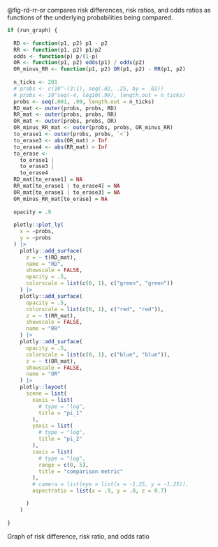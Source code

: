 ::: notes
@fig-rd-rr-or compares risk differences, risk ratios, and odds ratios
as functions of the underlying probabilities being compared.
:::

:::{#fig-rd-rr-or}

```R

if (run_graph) {
  
  RD <- function(p1, p2) p1 - p2
  RR <- function(p1, p2) p1/p2
  odds <- function(p) p/(1-p)
  OR <- function(p1, p2) odds(p1) / odds(p2)
  OR_minus_RR <- function(p1, p2) OR(p1, p2) - RR(p1, p2)
  
  n_ticks <- 201
  # probs <- c(10^-(3:1), seq(.02, .25, by = .02))
  # probs <- 10^seq(-4, log10(.99), length.out = n_ticks)
  probs <- seq(.001, .99, length.out = n_ticks)
  RD_mat <- outer(probs, probs, RD)
  RR_mat <- outer(probs, probs, RR)
  OR_mat <- outer(probs, probs, OR)
  OR_minus_RR_mat <- outer(probs, probs, OR_minus_RR)
  to_erase1 <- outer(probs, probs, `<`)
  to_erase3 <- abs(OR_mat) > Inf
  to_erase4 <- abs(RR_mat) > Inf
  to_erase <-
    to_erase1 |
    to_erase3 | 
    to_erase4
  RD_mat[to_erase1] = NA
  RR_mat[to_erase1 | to_erase4] = NA
  OR_mat[to_erase1 | to_erase3] = NA
  OR_minus_RR_mat[to_erase] = NA
  
  opacity = .9
  
  plotly::plot_ly(
    x = ~probs,
    y = ~probs
  ) |>
    plotly::add_surface(
      z = ~ t(RD_mat),
      name = "RD",
      showscale = FALSE,
      opacity = .5,
      colorscale = list(c(0, 1), c("green", "green"))
    ) |>
    plotly::add_surface(
      opacity = .5,
      colorscale = list(c(0, 1), c("red", "red")),
      z = ~ t(RR_mat),
      showscale = FALSE,
      name = "RR"
    ) |>
    plotly::add_surface(
      opacity = .5,
      colorscale = list(c(0, 1), c("blue", "blue")),
      z = ~ t(OR_mat),
      showscale = FALSE,
      name = "OR"
    ) |>
    plotly::layout(
      scene = list(
        xaxis = list(
          # type = "log",
          title = "pi_1"
        ),
        yaxis = list(
          # type = "log",
          title = "pi_2"
        ),
        zaxis = list(
          # type = "log",
          range = c(0, 5),
          title = "comparison metric"
        ),
        # camera = list(eye = list(x = -1.25, y = -1.25)),
        aspectratio = list(x = .9, y = .8, z = 0.7)

      )
    )
  
}
```

Graph of risk difference, risk ratio, and odds ratio

:::
